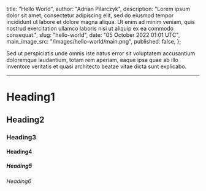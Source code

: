 
  title: "Hello World",
  author: "Adrian Pilarczyk",
  description:
    "Lorem ipsum dolor sit amet, consectetur adipiscing elit, sed do eiusmod tempor incididunt ut labore et dolore magna aliqua. Ut enim ad minim veniam, quis nostrud exercitation ullamco laboris nisi ut aliquip ex ea commodo consequat.",
  slug: "hello-world",
  date: "05 October 2022 01:01 UTC",
  main_image_src: "/images/hello-world/main.png",
  published: false,
};

Sed ut perspiciatis unde omnis iste natus error sit voluptatem accusantium doloremque laudantium, totam rem aperiam, eaque ipsa quae ab illo inventore veritatis et quasi architecto beatae vitae dicta sunt explicabo.

---

# Heading1

## Heading2

### Heading3

#### Heading4

##### Heading5

###### Heading6


>
